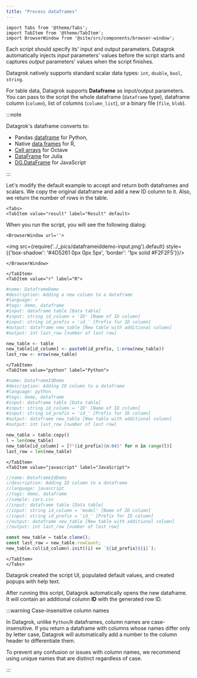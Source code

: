 ```yaml
---
title: "Process dataframes"
---
```


```mdx-code-block
import Tabs from '@theme/Tabs';
import TabItem from '@theme/TabItem';
import BrowserWindow from '@site/src/components/browser-window';
```

Each script should specify its' input and output parameters.
Datagrok automatically injects *input* parameters' values before the script starts
and captures *output* parameters' values when the script finishes.

Datagrok natively supports standard scalar data types:
`int`, `double`, `bool`, `string`.

For table data, Datagrok supports **Dataframe** as input/output parameters.
You can pass to the script the whole dataframe (`dataframe` type), dataframe column (`column`), list of columns (`column_list`),
or a binary file (`file`, `blob`).

:::note

Datagrok's dataframe converts to:

* Pandas [dataframe](https://pandas.pydata.org/docs/reference/api/pandas.DataFrame.html) for Python,
* Native [data frames](https://www.rdocumentation.org/packages/base/versions/3.6.2/topics/data.frame) for R,
* [Cell arrays](https://docs.octave.org/v8.4.0/Cell-Arrays.html) for Octave
* [DataFrame](https://dataframes.juliadata.org/stable/man/getting_started/#The-DataFrame-Type) for Julia
* [DG.DataFrame](https://datagrok.ai/help/develop/advanced/data-frame) for JavaScript

:::

Let's modify the default example to accept and return both dataframes and scalars.
We copy the original dataframe and add a new ID column to it.
Also, we return the number of rows in the table.

```mdx-code-block
<Tabs>
<TabItem value="result" label="Result" default>
```

When you run the script, you will see the following dialog:

```mdx-code-block
<BrowserWindow url=''>
```

<div style={{'text-align': 'center'}}>

<img src={require('../_pics/dataframeiddemo-input.png').default} style={{'box-shadow': '#4D5261 0px 0px 5px', 'border': '1px solid #F2F2F5'}}/>

</div>

```mdx-code-block
</BrowserWindow>
```

```mdx-code-block
</TabItem>
<TabItem value="r" label="R">
```

```r
#name: DataframeDemo
#description: Adding a new column to a dataframe
#language: r
#tags: demo, dataframe
#input: dataframe table [Data table]
#input: string id_column = 'ID' [Name of ID column]
#input: string id_prefix = 'id_' [Prefix for ID column]
#output: dataframe new_table [New table with additional column]
#output: int last_row [number of last row]

new_table <- table
new_table[id_column] <- paste0(id_prefix, 1:nrow(new_table))
last_row <- nrow(new_table)
```

```mdx-code-block
</TabItem>
<TabItem value="python" label="Python">
```

```python
#name: DataframeIdDemo
#description: Adding ID column to a dataframe
#language: python
#tags: demo, dataframe
#input: dataframe table [Data table]
#input: string id_column = 'ID' [Name of ID column]
#input: string id_prefix = 'id_' [Prefix for ID column]
#output: dataframe new_table [New table with additional column]
#output: int last_row [number of last row]

new_table = table.copy()
l = len(new_table)
new_table[id_column] = [f"{id_prefix}{n:04}" for n in range(l)]
last_row = len(new_table)
```

```mdx-code-block
</TabItem>
<TabItem value="javascript" label="JavaScript">
```

```javascript
//name: DataframeIdDemo
//description: Adding ID column to a dataframe
//language: javascript
//tags: demo, dataframe
//sample: cars.csv
//input: dataframe table [Data table]
//input: string id_column = 'model' [Name of ID column]
//input: string id_prefix = 'id_' [Prefix for ID column]
//output: dataframe new_table [New table with additional column]
//output: int last_row [number of last row]

const new_table = table.clone();
const last_row = new_table.rowCount;
new_table.col(id_column).init((i) => `${id_prefix}${i}`);
```

```mdx-code-block
</TabItem>
</Tabs>
```

Datagrok created the script UI,
populated default values, and created popups with help text.

After running this script, Datagrok automatically opens the new dataframe.
It will contain an additional column **ID** with the generated row ID.

:::warning Case-insensitive column names

In Datagrok, unlike `Python`/`R` dataframes, column names are case-insensitive.
If you return a dataframe with columns whose names differ only by letter case,
Datagrok will automatically add a number to the column header to differentiate them.

To prevent any confusion or issues with column names,
we recommend using unique names that are distinct regardless of case.

:::